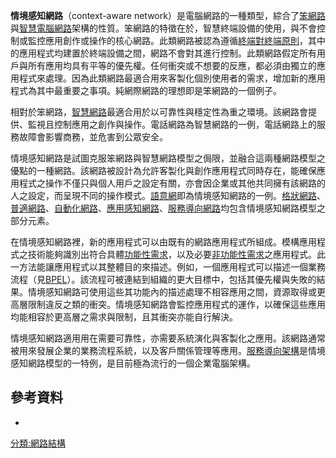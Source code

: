 {{no footnotes|date=2015年9月}}

'''情境感知網路'''（context-aware network）是電腦網路的一種類型，綜合了[[笨水管|笨網路]]與[[智慧電腦網路|智慧電腦網路]]架構的性質。笨網路的特徵在於，智慧終端設備的使用，與不會控制或監控應用創作或操作的核心網路。此類網路被認為遵循[[終端對終端原則|終端對終端原則]]，其中的應用程式均建置於終端設備之間，網路不會對其進行控制。此類網路假定所有用戶與所有應用均具有平等的優先權。任何衝突或不想要的反應，都必須由獨立的應用程式來處理。因為此類網路最適合用來客製化個別使用者的需求，增加新的應用程式為其中最重要之事項。純網際網路的理想即是笨網路的一個例子。

相對於笨網路，[[智慧網路|智慧網路]]最適合用於以可靠性與穩定性為重之環境。該網路會提供、監視且控制應用之創作與操作。電話網路為智慧網路的一例，電話網路上的服務故障會影響商務，並危害到公眾安全。

情境感知網路是試圖克服笨網路與智慧網路模型之侷限，並融合這兩種網路模型之優點的一種網路。該網路被設計為允許客製化與創作應用程式同時存在，能確保應用程式之操作不僅只與個人用戶之設定有關，亦會因企業或其他共同擁有該網路的人之設定，而呈現不同的操作模式。[[語意網|語意網]]即為情境感知網路的一例。[[格狀網路|格狀網路]]、[[普適網路|普適網路]]、[[自動化網路|自動化網路]]、[[應用感知網路|應用感知網路]]、[[服務導向架構|服務導向網路]]均包含情境感知網路模型之部分元素。

在情境感知網路裡，新的應用程式可以由既有的網路應用程式所組成。模構應用程式之技術能夠識別出符合具體[[功能性需求|功能性需求]]，以及必要[[非功能性需求|非功能性需求]]之應用程式。此一方法能讓應用程式以其整體目的來描述。例如，一個應用程式可以描述一個業務流程（見[[BPEL|BPEL]]）。該流程可被連結到組織的更大目標中，包括其優先權與失敗的結果。情境感知網路可使用這些其功能內的描述處理不相容應用之間，資源取得或更高層限制違反之類的衝突。情境感知網路會監控應用程式的運作，以確保這些應用均能相容於更高層之需求與限制，且其衝突亦能自行解決。

情境感知網路適用用在需要可靠性，亦需要系統演化與客製化之應用。該網路通常被用來發展企業的業務流程系統，以及客戶關係管理等應用。[[服務導向架構|服務導向架構]]是情境感知網路模型的一特例，是目前極為流行的一個企業電腦架構。

==參考資料==
* {{cite book |author=Raz, D., Juhola, A., Serrat, J., Galis, A |authorlink= |coauthors= |title=''Fast and Efficient Context-Aware Services'' |publisher=John Wiley & Sons, Ltd |location=London, UK |isbn=0-470-01668-X |date=April 2006}}

[[分類:網路結構|分類:網路結構]]
